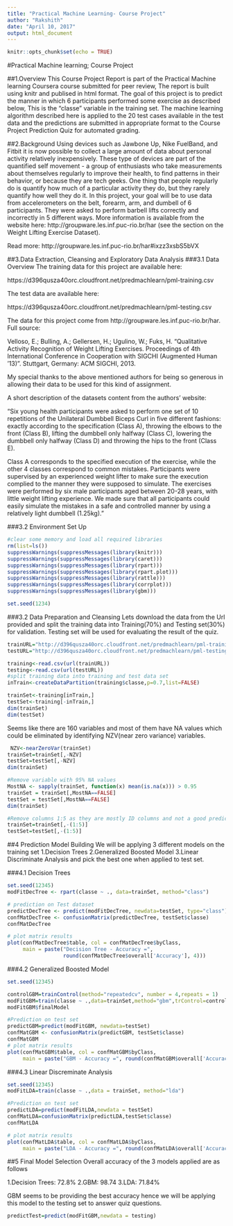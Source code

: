 ```yaml
---
title: "Practical Machine Learning- Course Project"
author: "Rakshith"
date: "April 10, 2017"
output: html_document
---
```


```r
knitr::opts_chunk$set(echo = TRUE)
```

#Practical Machine learning; Course Project

##1.Overview
This Course Project Report is part of the Practical Machine learning Coursera course submitted for peer review, The report is built using knitr and publised in html format.
The goal of this project is to predict the manner in which 6 participants performed some exercise as described below, This is the "classe" variable in the training set. The machine learning algorithm described here is applied to the 20 test cases available in the test data and the predictions are submitted in appropriate format to the Course Project Prediction Quiz for automated grading.

##2.Background
Using devices such as Jawbone Up, Nike FuelBand, and Fitbit it is now possible to collect a large amount of data about personal activity relatively inexpensively. These type of devices are part of the quantified self movement - a group of enthusiasts who take measurements about themselves regularly to improve their health, to find patterns in their behavior, or because they are tech geeks. One thing that people regularly do is quantify how much of a particular activity they do, but they rarely quantify how well they do it. In this project, your goal will be to use data from accelerometers on the belt, forearm, arm, and dumbell of 6 participants. They were asked to perform barbell lifts correctly and incorrectly in 5 different ways. More information is available from the website here: http://groupware.les.inf.puc-rio.br/har (see the section on the Weight Lifting Exercise Dataset).

Read more: http://groupware.les.inf.puc-rio.br/har#ixzz3xsbS5bVX

##3.Data Extraction, Cleansing and Exploratory Data Analysis
###3.1 Data Overview
The training data for this project are available here:

https://d396qusza40orc.cloudfront.net/predmachlearn/pml-training.csv

The test data are available here:

https://d396qusza40orc.cloudfront.net/predmachlearn/pml-testing.csv

The data for this project come from http://groupware.les.inf.puc-rio.br/har. Full source:

Velloso, E.; Bulling, A.; Gellersen, H.; Ugulino, W.; Fuks, H. "Qualitative Activity Recognition of Weight Lifting Exercises. Proceedings of 4th International Conference in Cooperation with SIGCHI (Augmented Human '13)". Stuttgart, Germany: ACM SIGCHI, 2013.

My special thanks to the above mentioned authors for being so generous in allowing their data to be used for this kind of assignment.

A short description of the datasets content from the authors' website:

"Six young health participants were asked to perform one set of 10 repetitions of the Unilateral Dumbbell Biceps Curl in five different fashions: exactly according to the specification (Class A), throwing the elbows to the front (Class B), lifting the dumbbell only halfway (Class C), lowering the dumbbell only halfway (Class D) and throwing the hips to the front (Class E).

Class A corresponds to the specified execution of the exercise, while the other 4 classes correspond to common mistakes. Participants were supervised by an experienced weight lifter to make sure the execution complied to the manner they were supposed to simulate. The exercises were performed by six male participants aged between 20-28 years, with little weight lifting experience. We made sure that all participants could easily simulate the mistakes in a safe and controlled manner by using a relatively light dumbbell (1.25kg)."

###3.2 Environment Set Up

```r
#clear some memory and load all required libraries
rm(list=ls())   
suppressWarnings(suppressMessages(library(knitr)))
suppressWarnings(suppressMessages(library(caret)))
suppressWarnings(suppressMessages(library(rpart)))
suppressWarnings(suppressMessages(library(rpart.plot)))
suppressWarnings(suppressMessages(library(rattle)))
suppressWarnings(suppressMessages(library(corrplot)))
suppressWarnings(suppressMessages(library(gbm)))

set.seed(1234)
```

###3.2 Data Preparation and Cleansing
Lets download the data from the Url provided and split the training data into Training(70%) and Testing set(30%) for validation. Testing set will be used for evaluating the result of the quiz.


```r
trainURL="http://d396qusza40orc.cloudfront.net/predmachlearn/pml-training.csv"
testURL="http://d396qusza40orc.cloudfront.net/predmachlearn/pml-testing.csv"

training<-read.csv(url(trainURL))
testing<-read.csv(url(testURL))
#split training data into training and test data set
inTrain<-createDataPartition(training$classe,p=0.7,list=FALSE)

trainSet<-training[inTrain,]
testSet<-training[-inTrain,]
dim(trainSet)
dim(testSet)
```
Seems like there are 160 variables and most of them have NA values which could be eliminated by identifying NZV(near zero variance) variables.
```r
 NZV<-nearZeroVar(trainSet)
trainSet=trainSet[,-NZV]
testSet=testSet[,-NZV]
dim(trainSet)

#Remove variable with 95% NA values
MostNA <- sapply(trainSet, function(x) mean(is.na(x))) > 0.95
trainSet = trainSet[,MostNA==FALSE]
testSet = testSet[,MostNA==FALSE]
dim(trainSet)

#Remove columns 1:5 as they are mostly ID columns and not a good predictor
trainSet=trainSet[,-(1:5)]
testSet=testSet[,-(1:5)]
```

##4 Prediction Model Building
We will be applying 3 different models on the training set 1.Decision Trees 2.Generalized Boosted Model 3.Linear Discriminate Analysis and pick the best one when applied to test set.

###4.1 Decision Trees 
```r
set.seed(12345)
modFitDecTree <- rpart(classe ~ ., data=trainSet, method="class")

# prediction on Test dataset
predictDecTree <- predict(modFitDecTree, newdata=testSet, type="class")
confMatDecTree <- confusionMatrix(predictDecTree, testSet$classe)
confMatDecTree

# plot matrix results
plot(confMatDecTree$table, col = confMatDecTree$byClass, 
     main = paste("Decision Tree - Accuracy =",
                  round(confMatDecTree$overall['Accuracy'], 4)))

```

###4.2 Generalized Boosted Model

```r
set.seed(12345)

controlGBM=trainControl(method="repeatedcv", number = 4,repeats = 1)
modFitGBM=train(classe ~ .,data=trainSet,method="gbm",trControl=controlGBM,verbose=FALSE)
modFitGBM$finalModel

#Prediction on test set
predictGBM=predict(modFitGBM, newdata=testSet)
confMatGBM <- confusionMatrix(predictGBM, testSet$classe)
confMatGBM
# plot matrix results
plot(confMatGBM$table, col = confMatGBM$byClass, 
     main = paste("GBM - Accuracy =", round(confMatGBM$overall['Accuracy'], 4)))

```

###4.3 Linear Discreminate Analysis
```r
set.seed(12345)
modFitLDA=train(classe ~ .,data = trainSet, method="lda")

#Prediction on test set
predictLDA=predict(modFitLDA,newdata = testSet)
confMatLDA=confusionMatrix(predictLDA,testSet$classe)
confMatLDA

# plot matrix results
plot(confMatLDA$table, col = confMatLDA$byClass, 
     main = paste("LDA - Accuracy =", round(confMatLDA$overall['Accuracy'], 4)))

```

##5 Final Model Selection
Overall accuracy of the 3 models applied are as follows 

1.Decision Trees: 72.8% 
2.GBM: 98.74 
3.LDA: 71.84% 

GBM seems to be providing the best accuracy hence we will be applying this model to the testing set to answer quiz questions.

```r
predictTest=predict(modFitGBM,newdata = testing)

```








